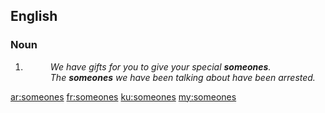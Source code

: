 ==English==

===Noun===
{{head|en|noun plural form}}

# {{plural of|someone|lang=en}}
#: ''We have gifts for you to give your special '''someones'''.''
#: ''The '''someones''' we have been talking about have been arrested.''

[[ar:someones]]
[[fr:someones]]
[[ku:someones]]
[[my:someones]]